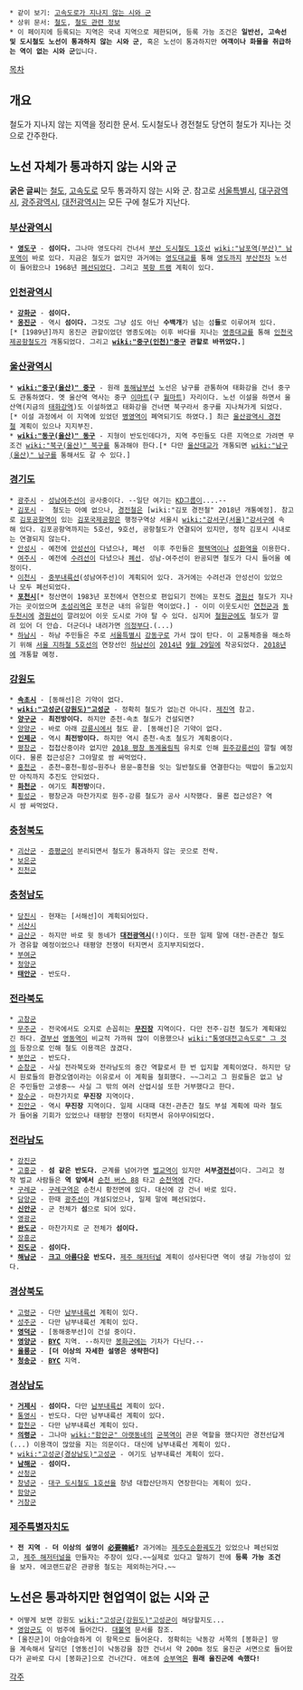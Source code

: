  * 같이 보기: [[고속도로가 지나지 않는 시와 군]]
 * 상위 문서: [[철도]], [[철도 관련 정보]]
 * 이 페이지에 등록되는 지역은 국내 지역으로 제한되며, 등록 가능 조건은 '''일반선, 고속선 및 도시철도 노선이 통과하지 않는 시와 군''', 혹은 노선이 통과하지만 '''여객이나 화물을 취급하는 역이 없는 시와 군'''입니다.

[[목차]]
== 개요 ==
철도가 지나지 않는 지역을 정리한 문서. 도시철도나 경전철도 당연히 철도가 지나는 것으로 간주한다.

== 노선 자체가 통과하지 않는 시와 군 ==
'''굵은 글씨'''는 [[철도]], [[고속도로]] 모두 통과하지 않는 시와 군. 참고로 [[서울특별시]], [[대구광역시]], [[광주광역시]], [[대전광역시]]는 모든 구에 철도가 지난다.

=== [[부산광역시]] ===
 * '''[[영도구]]''' - '''섬이다.''' 그나마 영도다리 건너서 [[부산 도시철도 1호선]] [[wiki:"남포역(부산)" 남포역]]이 바로 있다. 지금은 철도가 없지만 과거에는 [[영도대교]]를 통해 [[영도]]까지 [[부산전차]] 노선이 들어왔으나 1968년 [[폐선]]되었다. 그리고 [[북항 트램]] 계획이 있다.

=== [[인천광역시]] === 
 * '''[[강화군]]''' - '''섬이다.'''
 * '''[[옹진군(인천)|옹진군]]''' - 역시 '''섬이다.''' 그것도 그냥 섬도 아닌 '''수백개'''가 넘는 섬'''들'''로 이루어져 있다.[* [1989년]까지 옹진군 관할이었던 영종도에는 이후 바다를 지나는 [[영종대교]]를 통해 [[인천국제공항철도]]가 개통되었다. 그리고 '''[[wiki:"중구(인천)"중구]] 관할로 바뀌었다.''']

=== [[울산광역시]] ===
 * '''[[wiki:"중구(울산)" 중구]]''' - 원래 [[동해남부선]] 노선은 남구를 관통하여 태화강을 건너 중구도 관통하였다. 옛 울산역 역사는 중구 [[이마트]](구 [[월마트]]) 자리이다. 노선 이설을 하면서 울산역(지금의 [[태화강역]])도 이설하였고 태화강을 건너면 북구라서 중구를 지나쳐가게 되었다.[* 이설 과정에서 이 지역에 있었던 [[병영역]]이 폐역되기도 하였다.] 최근 [[울산광역시 경전철]] 계획이 있으나 지지부진.
 * '''[[wiki:"동구(울산)" 동구]]''' - 지형이 반도인데다가, 지역 주민들도 다른 지역으로 가려면 무조건 [[wiki:"북구(울산)" 북구]]를 통과해야 한다.[* 다만 [[울산대교]]가 개통되면 [[wiki:"남구(울산)" 남구]]를 통해서도 갈 수 있다.]

=== [[경기도]] ===
 * [[광주시]] - [[성남여주선]]이 공사중이다. --일단 여기는 [[KD그룹]]이....--
 * [[김포시]] -  철도는 아예 없으나, [[경전철]]은 [wiki:"김포 경전철" 2018년 개통예정]. 참고로 [[김포공항역]]이 있는 [[김포국제공항]]은 행정구역상 서울시 [[wiki:"강서구(서울)"강서구]]에 속해 있다. 김포공항역까지는 5호선, 9호선, 공항철도가 연결되어 있지만, 정작 김포시 시내로는 연결되지 않는다.
 * [[안성시]] - 예전에 [[안성선]]이 다녔으나, 폐선  이후 주민들은 [[평택역]]이나 [[성환역]]을 이용한다.
 * [[여주시]] - 예전에 [[수려선]]이 다녔으나 [[폐선]]. 성남-여주선이 완공되면 철도가 다시 들어올 예정이다.   
 * [[이천시]] - [[중부내륙선]](성남여주선)이 계획되어 있다. 과거에는 수려선과 안성선이 있었으나 모두 폐선되었다.
 * '''[[포천시]]'''[* 청산면이 1983년 포천에서 연천으로 편입되기 전에는 포천도 [[경원선]] 철도가 지나가는 곳이었으며 [[초성리역]]은 포천군 내의 유일한 역이었다.] - 이미 이웃도시인 [[연천군]]과 [[동두천시]]에 [[경원선]]이 깔려있어 이웃 도시로 가야 탈 수 있다. 심지어 [[철원군]]에도 철도가 깔려 있어 더 안습. 더군더나 내려가면 [[의정부]]다.(...)
 * [[하남시]] - 하남 주민들은 주로 [[서울특별시]] [[강동구]]로 가서 많이 탄다. 이 교통체증을 해소하기 위해 [[서울 지하철 5호선]]의 연장선인 [[하남선]]이 [[2014년]] [[9월 29일]]에 착공되었다. [[2018년]]에 개통할 예정.

=== [[강원도]] ===
 * '''[[속초시]]''' - [동해선]은 기약이 없다.
 * '''[[wiki:"고성군(강원도)"고성군]]''' - 정확히 철도가 없는건 아니다. [[제진역]] 참고.
 * '''[[양구군]]''' - '''최전방이다.''' 하지만 춘천-속초 철도가 건설되면?
 * [[양양군]] - 바로 아래 [[강릉시]]에서 철도 끝. [동해선]은 기약이 없다.
 * '''[[인제군]]''' - 역시 '''최전방이다.''' 하지만 역시 춘천-속초 철도가 계획중이다.
 * [[평창군]] - 첩첩산중이라 없지만 [[2018 평창 동계올림픽]] 유치로 인해 [[원주강릉선]]이 깔릴 예정이다. 물론 접근성은? 그야말로 쌈 싸먹었다.
 * [[홍천군]] - 춘천~홍천~횡성~원주나 용문~홍천을 잇는 일반철도를 연결한다는 떡밥이 돌고있지만 아직까지 추진도 안되었다.
 * '''[[화천군]]''' - 여기도 '''최전방'''이다.
 * [[횡성군]] - 평창군과 마찬가지로 원주-강릉 철도가 공사 시작했다. 물론 접근성은? 역시 쌈 싸먹었다.

=== [[충청북도]] ===
 * [[괴산군]] - [[증평군]]이 분리되면서 철도가 통과하지 않는 곳으로 전락.
 * [[보은군]]
 * [[진천군]]

=== [[충청남도]] ===
 * [[당진시]] - 현재는 [서해선]이 계획되어있다.
 * [[서산시]]
 * [[금산군]] - 하지만 바로 윗 동네가 '''[[대전광역시]]'''(!)이다. 또한 일제 말에 대전-관촌간 철도가 경유할 예정이었으나 태평양 전쟁이 터지면서 흐지부지되었다.
 * [[부여군]]
 * [[청양군]]
 * '''[[태안군]]''' - 반도다.

=== [[전라북도]] ===
 * [[고창군]]
 * [[무주군]] - 전국에서도 오지로 손꼽히는 '''[[무진장]]''' 지역이다. 다만 전주-김천 철도가 계획돼있긴 하다. [[경부선]] [[영동역]]이 비교적 가까워 많이 이용했으나 [[wiki:"통영대전고속도로" 그 것]]의 등장으로 인해 철도 이용객은 끊겼다. 
 * [[부안군]] - 반도다.
 * [[순창군]] - 사실 전라북도와 전라남도의 중간 역할로서 한 번 입지할 계획이였다. 하지만 당시 원로들의 환경오염이라는 이유로서 이 계획을 철회했다. ~~그리고 그 원로들은 없고 남은 주민들만 고생중~~ 사실 그 밖의 여러 산업시설 또한 거부했다고 한다. 
 * [[장수군]] - 마찬가지로 '''무진장''' 지역이다.
 * [[진안군]] - 역시 '''무진장''' 지역이다. 일제 시대때 대전-관촌간 철도 부설 계획에 따라 철도가 들어올 기회가 있었으나 태평양 전쟁이 터지면서 유야무야되었다.

=== [[전라남도]] ===
 * [[강진군]]
 * [[고흥군]] - '''섬 같은 반도다.''' 군계를 넘어가면 [[벌교역]]이 있지만 '''서부[[경전선]]'''이다. 그리고 정작 벌교 사람들은 '''역 앞에서''' [[순천 버스 88]] 타고 [[순천역]]에 간다.
 * [[구례군]] - [[구례구역]]은 순천시 황전면에 있다. 대신에 강 건너 바로 있다.
 * [[담양군]] - 한때 [[광주선]]이 개설되었으나, 일제 말에 폐선되었다.
 * '''[[신안군]]''' - 군 전체가 '''섬'''으로 되어 있다.
 * [[영광군]]
 * '''[[완도군]]''' - 마찬가지로 군 전체가 '''섬이다.'''
 * [[장흥군]]
 * '''[[진도군]]''' - '''섬이다.'''
 * '''[[해남군]]''' - '''[[크고 아름답다|크고 아름다운]] 반도다.''' [[제주 해저터널]] 계획이 성사된다면 역이 생길 가능성이 있다.
=== [[경상북도]] ===
 * [[고령군]] - 다만 [[남부내륙선]] 계획이 있다.
 * [[성주군]] - 다만 남부내륙선 계획이 있다.
 * '''[[영덕군]]''' - [동해중부선]이 건설 중이다.
 * '''[[영양군]]''' - '''[[BYC]]''' 지역. --하지만 [[봉화군]]에는 기차가 다닌다.--
 * '''[[울릉군]]''' - '''[더 이상의 자세한 설명은 생략한다]'''
 * '''[[청송군]]''' - '''[[BYC]]''' 지역.

=== [[경상남도]] ===
 * '''[[거제시]]''' - '''섬이다.''' 다만 [[남부내륙선]] 계획이 있다.
 * [[통영시]] - 반도다. 다만 남부내륙선 계획이 있다.
 * [[합천군]] - 다만 남부내륙선 계획이 있다.
 * '''[[의령군]]''' - 그나마 [[wiki:"함안군" 아랫동네]]의 [[군북역]]이 관문 역할을 했다지만 경전선답게(...) 이용객이 많았을 지는 의문이다. 대신에 남부내륙선 계획이 있다.
 * [[wiki:"고성군(경상남도)"고성군]] - 여기도 남부내륙선 계획이 있다.
 * '''[[남해군]]''' - '''섬이다.'''
 * [[산청군]]
 * [[창녕군]] - [[대구 도시철도 1호선]]을 창녕 대합산단까지 연장한다는 계획이 있다.
 * [[함양군]]
 * [[거창군]]

=== [[제주특별자치도]] ===
 * '''전 지역''' - '''더 이상의 설명이 [[必要韓紙]]?''' 과거에는 [[제주도순환궤도]]가 있었으나 폐선되었고, [[제주 해저터널]]을 만들자는 주장이 있다.~~실제로 있다고 말하기 전에 '''등록 가능 조건'''을 보자. 에코랜드같은 관광용 철도는 제외하는거다.~~

== 노선은 통과하지만 현업역이 없는 시와 군 ==
 * 어떻게 보면 강원도 [[wiki:"고성군(강원도)"고성군]]이 해당할지도...
 * [[영암군]]도 이 범주에 들어간다. [[대불역]] 문서를 참조.
 * [울진군]이 아슬아슬하게 이 항목으로 들어온다. 정확히는 낙동강 서쪽의 [봉화군] 땅을 계속해서 달리던 [영동선]이 낙동강을 잠깐 건너서 약 200m 정도 울진군 서면으로 들어왔다가 곧바로 다시 [봉화군]으로 건너간다. 애초에 [[승부역]]은 '''원래 울진군에 속했다!'''

[[각주]]
